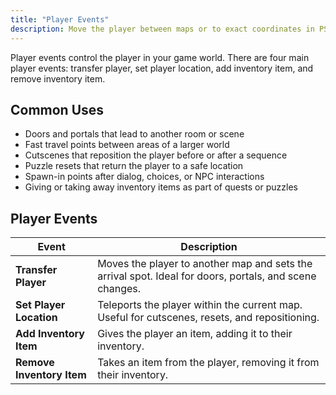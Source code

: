 ```yaml
---
title: "Player Events"
description: Move the player between maps or to exact coordinates in PS Maker using Transfer Player and Set Player Location for smooth scene changes.
---
```


Player events control the player in your game world. There are four main player events: transfer player, set player location, add inventory item, and remove inventory item.

## Common Uses

- Doors and portals that lead to another room or scene
- Fast travel points between areas of a larger world
- Cutscenes that reposition the player before or after a sequence
- Puzzle resets that return the player to a safe location
- Spawn-in points after dialog, choices, or NPC interactions
- Giving or taking away inventory items as part of quests or puzzles

## Player Events

| Event                     | Description                                                                                             |
| ------------------------- | ------------------------------------------------------------------------------------------------------- |
| **Transfer Player**       | Moves the player to another map and sets the arrival spot. Ideal for doors, portals, and scene changes. |
| **Set Player Location**   | Teleports the player within the current map. Useful for cutscenes, resets, and repositioning.           |
| **Add Inventory Item**    | Gives the player an item, adding it to their inventory.                                                 |
| **Remove Inventory Item** | Takes an item from the player, removing it from their inventory.                                        |

